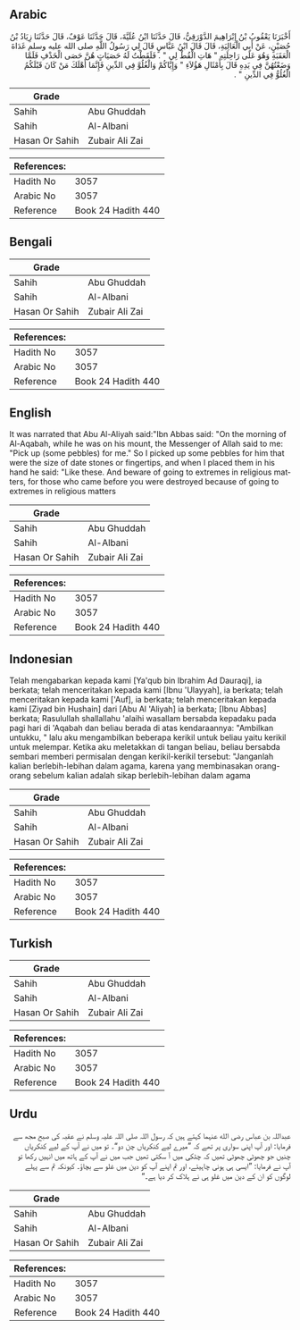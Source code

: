 ## Arabic


<div dir="rtl" lang="ar" style={{fontSize:'larger',backgroundColor:'#f8f9fa',padding:20}}>
أَخْبَرَنَا يَعْقُوبُ بْنُ إِبْرَاهِيمَ الدَّوْرَقِيُّ، قَالَ حَدَّثَنَا ابْنُ عُلَيَّةَ، قَالَ حَدَّثَنَا عَوْفٌ، قَالَ حَدَّثَنَا زِيَادُ بْنُ حُصَيْنٍ، عَنْ أَبِي الْعَالِيَةِ، قَالَ قَالَ ابْنُ عَبَّاسٍ قَالَ لِي رَسُولُ اللَّهِ صلى الله عليه وسلم غَدَاةَ الْعَقَبَةِ وَهُوَ عَلَى رَاحِلَتِهِ ‏"‏ هَاتِ الْقُطْ لِي ‏"‏ ‏.‏ فَلَقَطْتُ لَهُ حَصَيَاتٍ هُنَّ حَصَى الْخَذْفِ فَلَمَّا وَضَعْتُهُنَّ فِي يَدِهِ قَالَ بِأَمْثَالِ هَؤُلاَءِ ‏"‏ وَإِيَّاكُمْ وَالْغُلُوَّ فِي الدِّينِ فَإِنَّمَا أَهْلَكَ مَنْ كَانَ قَبْلَكُمُ الْغُلُوُّ فِي الدِّينِ ‏"‏ ‏.‏
</div>
<div style={{backgroundColor:'#f8f9fa',padding:20, marginBottom: 10}}><table> <thead> <tr> <th>Grade</th> <th></th> </tr> </thead> <tbody> <tr><td>Sahih</td><td>Abu Ghuddah</td></tr><tr><td>Sahih</td><td>Al-Albani</td></tr><tr><td>Hasan Or Sahih</td><td>Zubair Ali Zai</td></tr></tbody></table><table> <thead> <tr> <th>References:</th> <th></th> </tr> </thead> <tbody><tr><td>Hadith No</td><td>3057</td></tr><tr><td>Arabic No</td><td>3057</td></tr><tr><td>Reference</td><td>Book 24 Hadith 440</td></tr></tbody></table></div>

## Bengali


<div dir="ltr" lang="bn" style={{fontSize:'larger',backgroundColor:'#f8f9fa',padding:20}}>

</div>
<div style={{backgroundColor:'#f8f9fa',padding:20, marginBottom: 10}}><table> <thead> <tr> <th>Grade</th> <th></th> </tr> </thead> <tbody> <tr><td>Sahih</td><td>Abu Ghuddah</td></tr><tr><td>Sahih</td><td>Al-Albani</td></tr><tr><td>Hasan Or Sahih</td><td>Zubair Ali Zai</td></tr></tbody></table><table> <thead> <tr> <th>References:</th> <th></th> </tr> </thead> <tbody><tr><td>Hadith No</td><td>3057</td></tr><tr><td>Arabic No</td><td>3057</td></tr><tr><td>Reference</td><td>Book 24 Hadith 440</td></tr></tbody></table></div>

## English


<div dir="ltr" lang="en" style={{fontSize:'larger',backgroundColor:'#f8f9fa',padding:20}}>
It was narrated that Abu Al-Aliyah said:"Ibn Abbas said: "On the morning of Al-Aqabah, while he was on his mount, the Messenger of Allah said to me: "Pick up (some pebbles) for me." So I picked up some pebbles for him that were the size of date stones or fingertips, and when I placed them in his hand he said: "Like these. And beware of going to extremes in religious matters, for those who came before you were destroyed because of going to extremes in religious matters
</div>
<div style={{backgroundColor:'#f8f9fa',padding:20, marginBottom: 10}}><table> <thead> <tr> <th>Grade</th> <th></th> </tr> </thead> <tbody> <tr><td>Sahih</td><td>Abu Ghuddah</td></tr><tr><td>Sahih</td><td>Al-Albani</td></tr><tr><td>Hasan Or Sahih</td><td>Zubair Ali Zai</td></tr></tbody></table><table> <thead> <tr> <th>References:</th> <th></th> </tr> </thead> <tbody><tr><td>Hadith No</td><td>3057</td></tr><tr><td>Arabic No</td><td>3057</td></tr><tr><td>Reference</td><td>Book 24 Hadith 440</td></tr></tbody></table></div>

## Indonesian


<div dir="ltr" lang="id" style={{fontSize:'larger',backgroundColor:'#f8f9fa',padding:20}}>
Telah mengabarkan kepada kami [Ya'qub bin Ibrahim Ad Dauraqi], ia berkata; telah menceritakan kepada kami [Ibnu 'Ulayyah], ia berkata; telah menceritakan kepada kami ['Auf], ia berkata; telah menceritakan kepada kami [Ziyad bin Hushain] dari [Abu Al 'Aliyah] ia berkata; [Ibnu Abbas] berkata; Rasulullah shallallahu 'alaihi wasallam bersabda kepadaku pada pagi hari di 'Aqabah dan beliau berada di atas kendaraannya: "Ambilkan untukku, " lalu aku mengambilkan beberapa kerikil untuk beliau yaitu kerikil untuk melempar. Ketika aku meletakkan di tangan beliau, beliau bersabda sembari memberi permisalan dengan kerikil-kerikil tersebut: "Janganlah kalian berlebih-lebihan dalam agama, karena yang membinasakan orang-orang sebelum kalian adalah sikap berlebih-lebihan dalam agama
</div>
<div style={{backgroundColor:'#f8f9fa',padding:20, marginBottom: 10}}><table> <thead> <tr> <th>Grade</th> <th></th> </tr> </thead> <tbody> <tr><td>Sahih</td><td>Abu Ghuddah</td></tr><tr><td>Sahih</td><td>Al-Albani</td></tr><tr><td>Hasan Or Sahih</td><td>Zubair Ali Zai</td></tr></tbody></table><table> <thead> <tr> <th>References:</th> <th></th> </tr> </thead> <tbody><tr><td>Hadith No</td><td>3057</td></tr><tr><td>Arabic No</td><td>3057</td></tr><tr><td>Reference</td><td>Book 24 Hadith 440</td></tr></tbody></table></div>

## Turkish


<div dir="ltr" lang="tr" style={{fontSize:'larger',backgroundColor:'#f8f9fa',padding:20}}>

</div>
<div style={{backgroundColor:'#f8f9fa',padding:20, marginBottom: 10}}><table> <thead> <tr> <th>Grade</th> <th></th> </tr> </thead> <tbody> <tr><td>Sahih</td><td>Abu Ghuddah</td></tr><tr><td>Sahih</td><td>Al-Albani</td></tr><tr><td>Hasan Or Sahih</td><td>Zubair Ali Zai</td></tr></tbody></table><table> <thead> <tr> <th>References:</th> <th></th> </tr> </thead> <tbody><tr><td>Hadith No</td><td>3057</td></tr><tr><td>Arabic No</td><td>3057</td></tr><tr><td>Reference</td><td>Book 24 Hadith 440</td></tr></tbody></table></div>

## Urdu


<div dir="rtl" lang="ur" style={{fontSize:'larger',backgroundColor:'#f8f9fa',padding:20}}>
عبداللہ بن عباس رضی الله عنہما کہتے ہیں کہ رسول اللہ صلی اللہ علیہ وسلم نے عقبہ کی صبح مجھ سے فرمایا: اور آپ اپنی سواری پر تھے کہ ”میرے لیے کنکریاں چن دو“۔ تو میں نے آپ کے لیے کنکریاں چنیں جو چھوٹی چھوٹی تھیں کہ چٹکی میں آ سکتی تھیں جب میں نے آپ کے ہاتھ میں انہیں رکھا تو آپ نے فرمایا: ”ایسی ہی ہونی چاہیئے، اور تم اپنے آپ کو دین میں غلو سے بچاؤ۔ کیونکہ تم سے پہلے لوگوں کو ان کے دین میں غلو ہی نے ہلاک کر دیا ہے۔“
</div>
<div style={{backgroundColor:'#f8f9fa',padding:20, marginBottom: 10}}><table> <thead> <tr> <th>Grade</th> <th></th> </tr> </thead> <tbody> <tr><td>Sahih</td><td>Abu Ghuddah</td></tr><tr><td>Sahih</td><td>Al-Albani</td></tr><tr><td>Hasan Or Sahih</td><td>Zubair Ali Zai</td></tr></tbody></table><table> <thead> <tr> <th>References:</th> <th></th> </tr> </thead> <tbody><tr><td>Hadith No</td><td>3057</td></tr><tr><td>Arabic No</td><td>3057</td></tr><tr><td>Reference</td><td>Book 24 Hadith 440</td></tr></tbody></table></div>